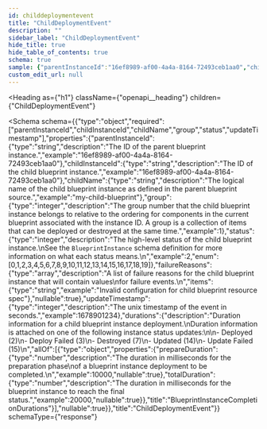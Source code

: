 ```yaml
---
id: childdeploymentevent
title: "ChildDeploymentEvent"
description: ""
sidebar_label: "ChildDeploymentEvent"
hide_title: true
hide_table_of_contents: true
schema: true
sample: {"parentInstanceId":"16ef8989-af00-4a4a-8164-72493ceb1aa0","childInstanceId":"16ef8989-af00-4a4a-8164-72493ceb1aa0","childName":"my-child-blueprint","group":1,"status":2,"failureReasons":["Invalid configuration for child blueprint resource spec"],"updateTimestamp":1678901234,"durations":{"prepareDuration":10000,"totalDuration":20000}}
custom_edit_url: null
---
```



<Heading
  as={"h1"}
  className={"openapi__heading"}
  children={"ChildDeploymentEvent"}
>
</Heading>





<Schema
  schema={{"type":"object","required":["parentInstanceId","childInstanceId","childName","group","status","updateTimestamp"],"properties":{"parentInstanceId":{"type":"string","description":"The ID of the parent blueprint instance.","example":"16ef8989-af00-4a4a-8164-72493ceb1aa0"},"childInstanceId":{"type":"string","description":"The ID of the child blueprint instance.","example":"16ef8989-af00-4a4a-8164-72493ceb1aa0"},"childName":{"type":"string","description":"The logical name of the child blueprint instance as defined in the parent blueprint source.","example":"my-child-blueprint"},"group":{"type":"integer","description":"The group number that the child blueprint instance belongs to relative to the ordering for components in the current blueprint associated with the instance ID. A group is a collection of items that can be deployed or destroyed at the same time.","example":1},"status":{"type":"integer","description":"The high-level status of the child blueprint instance.\nSee the `BlueprintInstance` schema definition for more information on what each status means.\n","example":2,"enum":[0,1,2,3,4,5,6,7,8,9,10,11,12,13,14,15,16,17,18,19]},"failureReasons":{"type":"array","description":"A list of failure reasons for the child blueprint instance that will contain values\nfor failure events.\n","items":{"type":"string","example":"Invalid configuration for child blueprint resource spec"},"nullable":true},"updateTimestamp":{"type":"integer","description":"The unix timestamp of the event in seconds.","example":1678901234},"durations":{"description":"Duration information for a child blueprint instance deployment.\nDuration information is attached on one of the following instance status updates:\n\n- Deployed (2)\n- Deploy Failed (3)\n- Destroyed (7)\n- Updated (14)\n- Update Failed (15)\n","allOf":[{"type":"object","properties":{"prepareDuration":{"type":"number","description":"The duration in milliseconds for the preparation phase\nof a blueprint instance deployment to be completed.\n","example":10000,"nullable":true},"totalDuration":{"type":"number","description":"The duration in milliseconds for the blueprint instance to reach the final status.","example":20000,"nullable":true}},"title":"BlueprintInstanceCompletionDurations"}],"nullable":true}},"title":"ChildDeploymentEvent"}}
  schemaType={"response"}
>
  
</Schema>
            